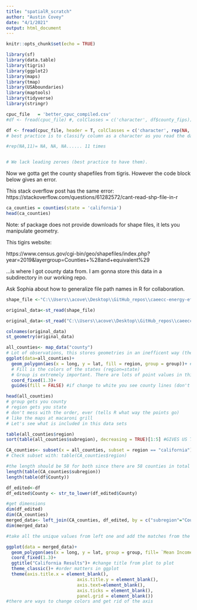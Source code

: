 ```yaml
---
title: "spatialR_scratch"
author: "Austin Covey"
date: "4/1/2021"
output: html_document
---
```


```r
knitr::opts_chunk$set(echo = TRUE)
```

```r
library(sf)
library(data.table)
library(tigris)
library(ggplot2)
library(maps)
library(tmap)
library(USAboundaries)
library(maptools)
library(tidyverse)
library(stringr)
```

```r
cpuc_file   = 'better_cpuc_compiled.csv'
#df <- fread(cpuc_file) #, colClasses = c('character', df$county_fips))

df <- fread(cpuc_file, header = T, colClasses = c('character', rep(NA, 11)))
# best practice is to classify column as a character as you read the data in.

#rep(NA,11)= NA, NA, NA...... 11 times


# We lack leading zeroes (best practice to have them).
```

Now we gotta get the county shapefiles from tigris.
However the code block below gives an error.

This stack overflow post has the same error:
https://stackoverflow.com/questions/61282572/cant-read-shp-file-in-r

```r
ca_counties = counties(state = 'california')
head(ca_counties)
```

Note: sf package does not provide downloads for shape files, it lets you manipulate geometry.

This tigirs website:

https://www.census.gov/cgi-bin/geo/shapefiles/index.php?year=2019&layergroup=Counties+%28and+equivalent%29

...is where I got county data from. I am gonna store this data in a subdirectory in our working repo.


Ask Sophia about how to generalize file path names in R for collaboration.

```r
shape_file <-"C:\\Users\\acove\\Desktop\\GitHub_repos\\caeecc-energy-efficiency\\notebooks\\r-notebooks\\spatial_r\\mapping_attempt1\\2019_county_shapefiles\\CA_Counties"

original_data<-st_read(shape_file)
```

```r


original_data<-st_read("C:\\Users\\acove\\Desktop\\GitHub_repos\\caeecc-energy-efficiency\\notebooks\\r-notebooks\\spatial_r\\mapping_attempt1\\2019_county_shapefiles\\CA_Counties", "CA_Counties_TIGER2016.shp.xml")
```

```r
colnames(original_data)
st_geometry(original_data)
```

```r
all_counties<- map_data("county")
# Lot of observations, this stores geometries in an inefficent way (there are 3000 counties in US, but way more observations (storing in point, line way))
ggplot(data=all_counties)+
  geom_polygon(aes(x = long, y = lat, fill = region, group = group))+ #if you were using a different coord system you would have to change long and lat
  # Fill is the colors of the states (region=state)
  # Group is extremely important. There are lots of point values in this data. Group tells R that all of these points belong in a county
  coord_fixed(1.3)+
  guides(fill = FALSE) #if change to white you see county lines (don't see them at this rez)

```
```r
head(all_counties)
# group gets you county
# region gets you state
# don't mess with the order, ever (tells R what way the points go)
# like the maps at macaroni grill
# Let's see what is included in this data sets
```
```r
table(all_counties$region)
sort(table(all_counties$subregion), decreasing = TRUE)[1:5] #GIVES US TOP 5 COUNTIES by points
```

```r
CA_counties<- subset(x = all_counties, subset = region == "california")
# Check subset with: table(CA_counties$region)
```

```r
#the length should be 58 for both since there are 58 counties in total 
length(table(CA_counties$subregion))
length(table(df$County))
```

```r

df_edited<-df
df_edited$County <- str_to_lower(df_edited$County)

```

```r
#get dimensions
dim(df_edited)
dim(CA_counties)
merged_data<- left_join(CA_counties, df_edited, by = c("subregion"="County")) 
dim(merged_data)

#take all the unique values from left one and add the matches from the right (doesn't matter in this case)

```
```r
ggplot(data = merged_data)+
  geom_polygon(aes(x = long, y = lat, group = group, fill= `Mean Income`))+ #change the fill argument from plot to plot
  coord_fixed(1.3)+
  ggtitle("California Results")+ #change title from plot to plot
  theme_classic()+ #order matters in ggplot
  theme(axis.title.x = element_blank(),
                           axis.title.y = element_blank(),
                           axis.text=element_blank(),
                           axis.ticks = element_blank(),
                           panel.grid = element_blank())
#there are ways to change colors and get rid of the axis
  


  
```


